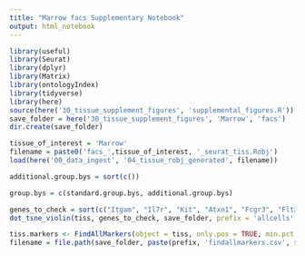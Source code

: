 ```yaml
---
title: "Marrow facs Supplementary Notebook"
output: html_notebook
---
```


```r
library(useful)
library(Seurat)
library(dplyr)
library(Matrix)
library(ontologyIndex)
library(tidyverse)
library(here)
source(here('30_tissue_supplement_figures', 'supplemental_figures.R'))
save_folder = here('30_tissue_supplement_figures', 'Marrow', 'facs')
dir.create(save_folder)

tissue_of_interest = 'Marrow'
filename = paste0('facs_',tissue_of_interest, '_seurat_tiss.Robj')
load(here('00_data_ingest', '04_tissue_robj_generated', filename))

additional.group.bys = sort(c())

group.bys = c(standard.group.bys, additional.group.bys)

genes_to_check = sort(c("Itgam", "Il7r", "Kit", "Atxn1", "Fcgr3", "Flt3", "Cd34", "Slamf1", "Gpr56", "Stmn1", "Mki67", "Tmem176b", "Itgal", "Itgax", "Emr1", "Cd68", "Cd69", "Fcgr4", "Mpeg1", "Itgb2", "Ahnak", "Pld4", "Cd3e", "Cd4", "Cd8a", "Ly6d", "Cd27", "Cr2", "Fcer2a", "Cd2", "Cd7", "Mme", "Thy1", "Klrb1a", "S100a11", "Ltf", "Ngp", "Fcer1g", "Pglyrp1", "Lcn2", "Camp", "Hp", "Ly6g6c", "Ly6g6e", "Ptprc", "Cd19", "Ms4a1", "Cox6a2", "Irf8", "Cd74", "Chchd10", "Cnp", "Cd79a", "Cd79b", "Vpreb1", "Vpreb3", "Cd38", "Cd22", "Cd24a", "Cd40", "Cd48", "Cd53", "Cd81", "Cd84", "Cxcr4", "Cxcr5", "Ccr6", "Cd200", "Ly9", "Abcb1b", "Tlr9", "Slamf6", "H2-Ea-ps", "Pax5", "Foxo1", "Klf4", "Klf9", "Mitf", "Pou2af1", "Zbtb16", "Spib", "Spn", "Dntt", "Rag1", "Rag2", "Il2ra", "Pdzk1ip1", "Ly6a", "Itga2b", "Fos", "Junb", "Myl10", "Jun", "Mn1", "S100a9", "Ccl9", "Tcf3", "Ebf1", "Ikzf1", "Sfpi1", "Cd1d1", "Egr2", "Cd14", "Mpl", "Il3ra", "Bpgm", "Beta-s", "Hbb-b2", "Cpa3", "Fcer1a", "Mcpt8", "Ccl3", "Gata1", "Gata2", "Cebpa"))
dot_tsne_violin(tiss, genes_to_check, save_folder, prefix = 'allcells', group.bys)
```


```r
tiss.markers <- FindAllMarkers(object = tiss, only.pos = TRUE, min.pct = 0.25, thresh.use = 0.25)
filename = file.path(save_folder, paste(prefix, 'findallmarkers.csv', sep='_'))
```

